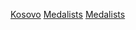 [[Category:各國奧林匹克運動會獎牌得主|Kosovo]]
[[Category:科索沃奧運運動員|Medalists]]
[[Category:奧林匹克運動會科索沃代表團|Medalists]]